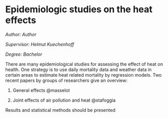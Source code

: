 #  Epidemiologic studies on the heat effects     {#he2}

*Author: Author*

*Supervisor: Helmut Kuechenhoff*

*Degree: Bachelor*   

There are many epidemiological studies for assessing the effect of heat on health.
One strategy is to use daily mortality data and weather data in certain areas to 
estimate heat related mortality by regression models. Two recent papers by groups of 
researchers give an overview: 

#. General effects 
@masselot

#. Joint effects of air pollution and heat 
@stafoggia
  
Results and statistical methods should be presented
